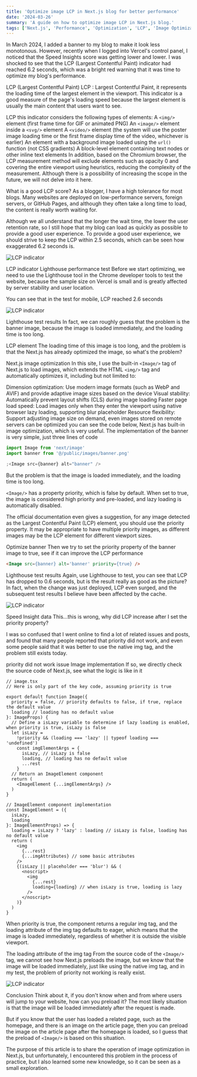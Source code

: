 ```yaml
---
title: 'Optimize image LCP in Next.js blog for better performance'
date: '2024-03-26'
summary: 'A guide on how to optimize image LCP in Next.js blog.'
tags: ['Next.js', 'Performance', 'Optimization', 'LCP', 'Image Optimization']
---
```


In March 2024, I added a banner to my blog to make it look less monotonous. However, recently when I logged into Vercel's control panel, I noticed that the Speed Insights score was getting lower and lower. I was shocked to see that the LCP (Largest Contentful Paint) indicator had reached 6.2 seconds, which was a bright red warning that it was time to optimize my blog's performance.

LCP (Largest Contentful Paint)
LCP : Largest Contentful Paint, it represents the loading time of the largest element in the viewport. This indicator is a good measure of the page's loading speed because the largest element is usually the main content that users want to see.

LCP this indicator considers the following types of elements:
A `<img/>` element (first frame time for GIF or animated PNG)
An `<image/>` element inside a `<svg/>` element
A `<video/>` element (the system will use the poster image loading time or the first frame display time of the video, whichever is earlier)
An element with a background image loaded using the `url()` function (not CSS gradients)
A block-level element containing text nodes or other inline text elements
In addition, based on the Chromium browser, the LCP measurement method will exclude elements such as opacity 0 and covering the entire viewport using heuristics, reducing the complexity of the measurement. Although there is a possibility of increasing the scope in the future, we will not delve into it here.

What is a good LCP score?
As a blogger, I have a high tolerance for most blogs. Many websites are deployed on low-performance servers, foreign servers, or GitHub Pages, and although they often take a long time to load, the content is really worth waiting for.

Although we all understand that the longer the wait time, the lower the user retention rate, so I still hope that my blog can load as quickly as possible to provide a good user experience. To provide a good user experience, we should strive to keep the LCP within 2.5 seconds, which can be seen how exaggerated 6.2 seconds is.

![LCP indicator](/static/images/blog/lcp1.webp)

LCP indicator
Lighthouse performance test
Before we start optimizing, we need to use the Lighthouse tool in the Chrome developer tools to test the website, because the sample size on Vercel is small and is greatly affected by server stability and user location.

You can see that in the test for mobile, LCP reached 2.6 seconds

![LCP indicator](/static/images/blog/lcp2.webp)

Lighthouse test results
In fact, we can roughly guess that the problem is the banner image, because the image is loaded immediately, and the loading time is too long.

LCP element
The loading time of this image is too long, and the problem is that the Next.js has already optimized the image, so what's the problem?

Next.js image optimization
In this site, I use the built-in `<Image/>` tag of Next.js to load images, which extends the HTML `<img/>` tag and automatically optimizes it, including but not limited to:

Dimension optimization: Use modern image formats (such as WebP and AVIF) and provide adaptive image sizes based on the device
Visual stability: Automatically prevent layout shifts (CLS) during image loading
Faster page load speed: Load images only when they enter the viewport using native browser lazy loading, supporting blur placeholder
Resource flexibility: Support adjusting image size on demand, even images stored on remote servers can be optimized
you can see the code below, Next.js has built-in image optimization, which is very useful. The implementation of the banner is very simple, just three lines of code

```js
import Image from 'next/image'
import banner from '@/public/images/banner.png'

;<Image src={banner} alt="banner" />
```

But the problem is that the image is loaded immediately, and the loading time is too long.

`<Image/>` has a property priority, which is false by default. When set to true, the image is considered high priority and pre-loaded, and lazy loading is automatically disabled.

The official documentation even gives a suggestion, for any image detected as the Largest Contentful Paint (LCP) element, you should use the priority property. It may be appropriate to have multiple priority images, as different images may be the LCP element for different viewport sizes.

Optimize banner
Then we try to set the priority property of the banner image to true, see if it can improve the LCP performance

```HTML
<Image src={banner} alt='banner' priority={true} />
```

Lighthouse test results
Again, use Lighthouse to test, you can see that LCP has dropped to 0.6 seconds, but is the result really as good as the picture? In fact, when the change was just deployed, LCP even surged, and the subsequent test results I believe have been affected by the cache.

![LCP indicator](/static/images/blog/lcp3.webp)

Speed Insight data
This...this is wrong, why did LCP increase after I set the priority property?

I was so confused that I went online to find a lot of related issues and posts, and found that many people reported that priority did not work, and even some people said that it was better to use the native img tag, and the problem still exists today.

priority did not work
issue
Image implementation
If so, we directly check the source code of Next.js, see what the logic is like in it

```
// image.tsx
// Here is only part of the key code, assuming priority is true

export default function Image({
  priority = false, // priority defaults to false, if true, replace the default value
  loading // loading has no default value
}: ImageProps) {
  // Define a isLazy variable to determine if lazy loading is enabled, when priority is true, isLazy is false
  let isLazy =
    !priority && (loading === 'lazy' || typeof loading === 'undefined')
    const imgElementArgs = {
      isLazy, // isLazy is false
      loading, // loading has no default value
      ...rest
    }
  // Return an ImageElement component
  return (
    <ImageElement {...imgElementArgs} />
  )
}

// ImageElement component implementation
const ImageElement = ({
  isLazy,
  loading
}: ImageElementProps) => {
  loading = isLazy ? 'lazy' : loading // isLazy is false, loading has no default value
  return (
    <img
      {...rest}
      {...imgAttributes} // some basic attributes
    />
    {(isLazy || placeholder === 'blur') && (
      <noscript>
        <img
          {...rest}
          loading={loading} // when isLazy is true, loading is lazy
        />
      </noscript>
    )}
  )
}
```

When priority is true, the component returns a regular img tag, and the loading attribute of the img tag defaults to eager, which means that the image is loaded immediately, regardless of whether it is outside the visible viewport.

The loading attribute of the img tag
From the source code of the `<Image/>` tag, we cannot see how Next.js preloads the image, but we know that the image will be loaded immediately, just like using the native img tag, and in my test, the problem of priority not working is really exist.

![LCP indicator](/static/images/blog/lcp4.webp)

Conclusion
Think about it, if you don't know when and from where users will jump to your website, how can you preload it? The most likely situation is that the image will be loaded immediately after the request is made.

But if you know that the user has loaded a related page, such as the homepage, and there is an image on the article page, then you can preload the image on the article page after the homepage is loaded, so I guess that the preload of `<Image/>` is based on this situation.

The purpose of this article is to share the operation of image optimization in Next.js, but unfortunately, I encountered this problem in the process of practice, but I also learned some new knowledge, so it can be seen as a small exploration.
